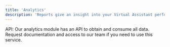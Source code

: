 ```yaml
---
title: 'Analytics'
description: 'Reports give an insight into your Virtual Assistant performance. With the data in hands, you can get a better understanding of what parts of your chatbot Stories work and what interactions require additional improvements. The Reports section provides in-depth knowledge about your Virtual Assistant. Here you can analyze the occurrence of interactions, compare Stories, browse data from various periods and much more.'
---
```


<Tip>
  API: Our analytics module has an API to obtain and consume all data. Request documentation and access to our team if you need to use this service.
</Tip>